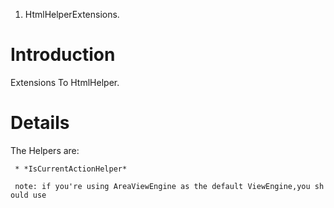 #HtmlHelperExtensions.

= Introduction =

Extensions To HtmlHelper.


= Details =

The Helpers are:
  * *IsCurrentActionHelper*

  note: if you're using AreaViewEngine as the default ViewEngine,you should use 

{{{helper.IsCurrentAction(string actionName, string controllerName, string areaName)}}}